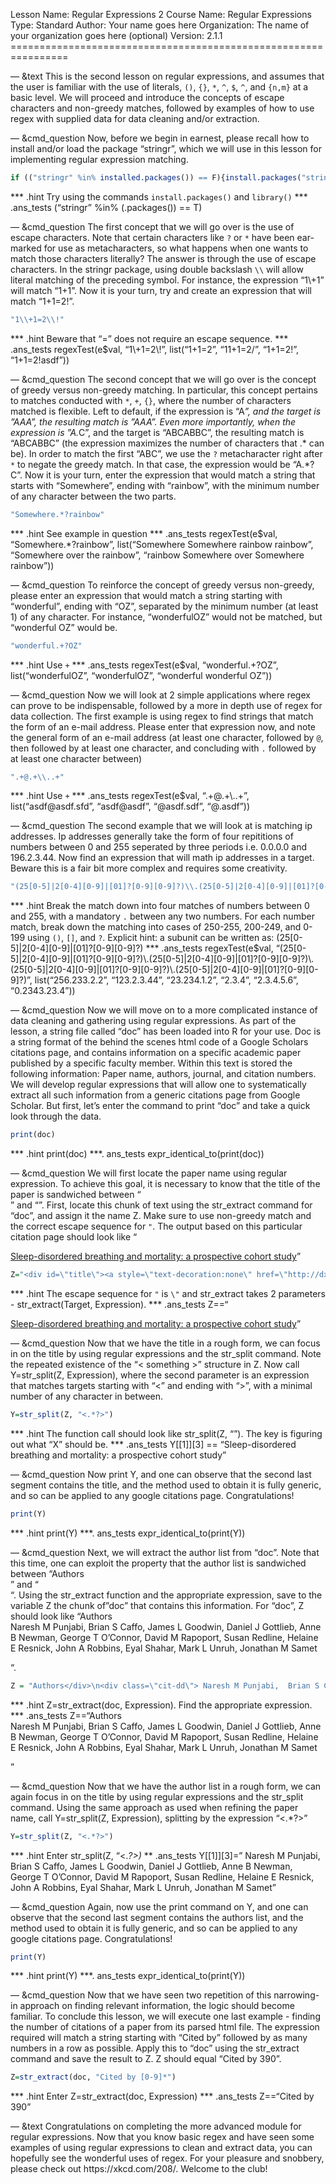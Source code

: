 Lesson Name:  Regular Expressions 2
Course Name:  Regular Expressions
Type:         Standard
Author:       Your name goes here
Organization: The name of your organization goes here (optional)
Version:      2.1.1
================================================================

--- &text
This is the second lesson on regular expressions, and assumes that the user is familiar with the use of literals, `()`, `{}`, `*`, `^`, `$`, `^`, and `{n,m}` at a basic level. We will proceed and introduce the concepts of escape characters and non-greedy matches, followed by examples of how to use regex with supplied data for data cleaning and/or extraction.

--- &cmd_question
Now, before we begin in earnest, please recall how to install and/or load the package "stringr", which we will use in this lesson for implementing regular expression matching.
```r
if (("stringr" %in% installed.packages()) == F){install.packages("stringr"); library("stringr")}else{library("stringr")}
```
*** .hint
Try using the commands `install.packages()` and `library()`
*** .ans_tests
("stringr" %in% (.packages()) == T)

--- &cmd_question
The first concept that we will go over is the use of escape characters. Note that certain characters like `?` or `*` have been ear-marked for use as metacharacters, so what happens when one wants to match those characters literally? The answer is through the use of escape characters. In the stringr package, using double backslash `\\` will allow literal matching of the preceding symbol. For instance, the expression "1\\+1" will match "1+1". Now it is your turn, try and create an expression that will match "1+1=2!".
```r
"1\\+1=2\\!"
```
*** .hint
Beware that "=" does not require an escape sequence.
*** .ans_tests
regexTest(e$val, "1\\+1=2\\!", list("1+1=2", "11+1=2/", "1+1=2!", "1+1=2!asdf"))

--- &cmd_question
The second concept that we will go over is the concept of greedy versus non-greedy matching. In particular, this concept pertains to matches conducted with `*`, `+`, `{}`, where the number of characters matched is flexible. Left to default, if the expression is "A*", and the target is "AAA", the resulting match is "AAA". Even more importantly, when the expression is "A.*C", and the target is "ABCABBC", the resulting match is "ABCABBC" (the expression maximizes the number of characters that .* can be). In order to match the first "ABC", we use the `?` metacharacter right after `*` to negate the greedy match. In that case, the expression would be "A.*?C". Now it is your turn, enter the expression that would match a string that starts with "Somewhere", ending with "rainbow", with the minimum number of any character between the two parts.
```r
"Somewhere.*?rainbow"
```
*** .hint
See example in question
*** .ans_tests
regexTest(e$val, "Somewhere.*?rainbow", list("Somewhere Somewhere rainbow rainbow", "Somewhere over the rainbow", "rainbow Somewhere over Somewhere rainbow"))

--- &cmd_question
To reinforce the concept of greedy versus non-greedy, please enter an expression that would match a string starting with "wonderful", ending with "OZ", separated by the minimum number (at least 1) of any character. For instance, "wonderfulOZ" would not be matched, but "wonderful OZ" would be.
```r
"wonderful.+?OZ"
```
*** .hint
Use `+`
*** .ans_tests
regexTest(e$val, "wonderful.+?OZ", list("wonderfulOZ", "wonderfulOZ", "wonderful wonderful OZ"))

--- &cmd_question
Now we will look at 2 simple applications where regex can prove to be indispensable, followed by a more in depth use of regex for data collection. The first example is using regex to find strings that match the form of an e-mail address. Please enter that expression now, and note the general form of an e-mail address (at least one character, followed by `@`, then followed by at least one character, and concluding with `.` followed by at least one character between)
```r
".+@.+\\..+"
```
*** .hint
Use `+`
*** .ans_tests
regexTest(e$val, ".+@.+\\..+", list("asdf@asdf.sfd", "asdf@asdf", "@asdf.sdf", "@.asdf"))

--- &cmd_question
The second example that we will look at is matching ip addresses. Ip addresses generally take the form of four repititions of numbers between 0 and 255 seperated by three periods i.e. 0.0.0.0 and 196.2.3.44. Now find an expression that will math ip addresses in a target. Beware this is a fair bit more complex and requires some creativity.
```r
"(25[0-5]|2[0-4][0-9]|[01]?[0-9][0-9]?)\\.(25[0-5]|2[0-4][0-9]|[01]?[0-9][0-9]?)\\.(25[0-5]|2[0-4][0-9]|[01]?[0-9][0-9]?)\\.(25[0-5]|2[0-4][0-9]|[01]?[0-9][0-9]?)"
```
*** .hint
Break the match down into four matches of numbers between 0 and 255, with a mandatory `.` between any two numbers. For each number match, break down the matching into cases of 250-255, 200-249, and 0-199 using `()`, `[]`, and `?`. Explicit hint: a subunit can be written as: (25[0-5]|2[0-4][0-9]|[01]?[0-9][0-9]?)
*** .ans_tests
regexTest(e$val, "(25[0-5]|2[0-4][0-9]|[01]?[0-9][0-9]?)\\.(25[0-5]|2[0-4][0-9]|[01]?[0-9][0-9]?)\\.(25[0-5]|2[0-4][0-9]|[01]?[0-9][0-9]?)\\.(25[0-5]|2[0-4][0-9]|[01]?[0-9][0-9]?)", list("256.233.2.2", "123.2.3.44", "23.234.1.2", "2.3.4", "2.3.4.5.6", "0.2343.23.4"))

--- &cmd_question
Now we will move on to a more complicated instance of data cleaning and gathering using regular expressions. As part of the lesson, a string file called "doc" has been loaded into R for your use. Doc is a string format of the behind the scenes html code of a Google Scholars citations page, and contains information on a specific academic paper published by a specific faculty member. Within this text is stored the following information: Paper name, authors, journal, and citation numbers. We will develop regular expressions that will allow one to systematically extract all such information from a generic citations page from Google Scholar. But first, let's enter the command to print "doc" and take a quick look through the data.
```r
print(doc)
```
*** .hint
print(doc)
***. ans_tests
expr_identical_to(print(doc))

--- &cmd_question
We will first locate the paper name using regular expression. To achieve this goal, it is necessary to know that the title of the paper is sandwiched between "<div id="title">" and "</a>". First, locate this chunk of text using the str_extract command for "doc", and assign it the name Z. Make sure to use non-greedy match and the correct escape sequence for `"`. The output based on this particular citation page should look like "<div id=\"title\"><a style=\"text-decoration:none\" href=\"http://dx.plos.org/10.1371/journal.pmed.1000132.g002\">Sleep-disordered breathing and mortality: a prospective cohort study</a>"
```r
Z="<div id=\"title\"><a style=\"text-decoration:none\" href=\"http://dx.plos.org/10.1371/journal.pmed.1000132.g002\">Sleep-disordered breathing and mortality: a prospective cohort study</a>"
```
*** .hint
The escape sequence for `"` is `\"` and str_extract takes 2 parameters - str_extract(Target, Expression).
*** .ans_tests
Z=="<div id=\"title\"><a style=\"text-decoration:none\" href=\"http://dx.plos.org/10.1371/journal.pmed.1000132.g002\">Sleep-disordered breathing and mortality: a prospective cohort study</a>"

--- &cmd_question
Now that we have the title in a rough form, we can focus in on the title by using regular expressions and the str_split command. Note the repeated existence of the "< something >" structure in Z. Now call Y=str_split(Z, Expression), where the second parameter is an expression that matches targets starting with "<" and ending with ">", with a minimal number of any character in between.
```r
Y=str_split(Z, "<.*?>")
```
*** .hint
The function call should look like str_split(Z, "<X>"). The key is figuring out what "X" should be.
*** .ans_tests
Y[[1]][3] == "Sleep-disordered breathing and mortality: a prospective cohort study"

--- &cmd_question
Now print Y, and one can observe that the second last segment contains the title, and the method used to obtain it is fully generic, and so can be applied to any google citations page. Congratulations!
```r
print(Y)
```
*** .hint
print(Y)
***. ans_tests
expr_identical_to(print(Y))

--- &cmd_question
Next, we will extract the author list from "doc". Note that this time, one can exploit the property that the author list is sandwiched between "Authors</div>" and "</div>". Using the str_extract function and the appropriate expression, save to the variable Z the chunk of "doc" that contains this information. For "doc", Z should look like "Authors</div>\n<div class=\"cit-dd\"> Naresh M Punjabi,  Brian S Caffo,  James L Goodwin,  Daniel J Gottlieb,  Anne B Newman,  George T O'Connor,  David M Rapoport,  Susan Redline,  Helaine E Resnick,  John A Robbins,  Eyal Shahar,  Mark L Unruh,  Jonathan M Samet</div>".
```r
Z = "Authors</div>\n<div class=\"cit-dd\"> Naresh M Punjabi,  Brian S Caffo,  James L Goodwin,  Daniel J Gottlieb,  Anne B Newman,  George T O'Connor,  David M Rapoport,  Susan Redline,  Helaine E Resnick,  John A Robbins,  Eyal Shahar,  Mark L Unruh,  Jonathan M Samet</div>"
```
*** .hint
Z=str_extract(doc, Expression). Find the appropriate expression.
*** .ans_tests
Z=="Authors</div>\n<div class=\"cit-dd\"> Naresh M Punjabi,  Brian S Caffo,  James L Goodwin,  Daniel J Gottlieb,  Anne B Newman,  George T O'Connor,  David M Rapoport,  Susan Redline,  Helaine E Resnick,  John A Robbins,  Eyal Shahar,  Mark L Unruh,  Jonathan M Samet</div>"

--- &cmd_question
Now that we have the author list in a rough form, we can again focus in on the title by using regular expressions and the str_split command. Using the same approach as used when refining the paper name, call Y=str_split(Z, Expression), splitting by the expression "<.*?>"
```r
Y=str_split(Z, "<.*?>")
```
*** .hint
Enter str_split(Z, "<.*?>)
*** .ans_tests
Y[[1]][3]=" Naresh M Punjabi,  Brian S Caffo,  James L Goodwin,  Daniel J Gottlieb,  Anne B Newman,  George T O'Connor,  David M Rapoport,  Susan Redline,  Helaine E Resnick,  John A Robbins,  Eyal Shahar,  Mark L Unruh,  Jonathan M Samet"

--- &cmd_question
Again, now use the print command on Y, and one can observe that the second last segment contains the authors list, and the method used to obtain it is fully generic, and so can be applied to any google citations page. Congratulations!
```r
print(Y)
```
*** .hint
print(Y)
***. ans_tests
expr_identical_to(print(Y))

--- &cmd_question
Now that we have seen two repetition of this narrowing-in approach on finding relevant information, the logic should become familiar. To conclude this lesson, we will execute one last example - finding the number of citations of a paper from its parsed html file. The expression required will match a string starting with "Cited by " followed by as many numbers in a row as possible. Apply this to "doc" using the str_extract command and save the result to Z. Z should equal "Cited by 390".
```r
Z=str_extract(doc, "Cited by [0-9]*")
```
*** .hint
Enter Z=str_extract(doc, Expression)
*** .ans_tests
Z=="Cited by 390"

--- &text
Congratulations on completing the more advanced module for regular expressions. Now that you know basic regex and have seen some examples of using regular expressions to clean and extract data, you can hopefully see the wonderful uses of regex. For your pleasure and snobbery, please check out https://xkcd.com/208/. Welcome to the club!

